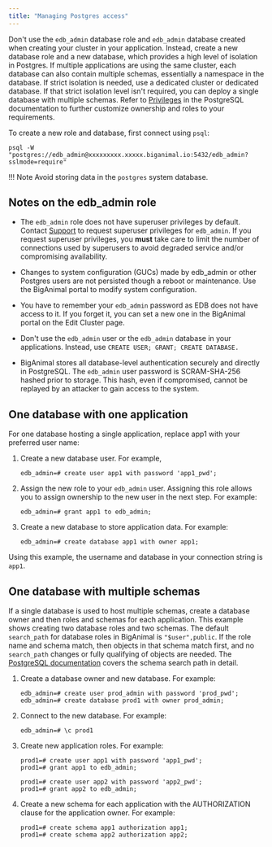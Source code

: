 ```yaml
---
title: "Managing Postgres access"
---
```



Don't use the `edb_admin` database role and `edb_admin` database created when creating your cluster in your application. Instead, create a new database role and a new database, which provides a high level of isolation in Postgres. If multiple applications are using the same cluster, each database can also contain multiple schemas, essentially a namespace in the database. If strict isolation is needed, use a dedicated cluster or dedicated database. If that strict isolation level isn't required, you can deploy a single database with multiple schemas. Refer to [Privileges](https://www.postgresql.org/docs/current/ddl-priv.html) in the PostgreSQL documentation to further customize ownership and roles to your requirements.

To create a new role and database, first connect using `psql`:

```shell
psql -W "postgres://edb_admin@xxxxxxxxx.xxxxx.biganimal.io:5432/edb_admin?sslmode=require"
```
!!! Note
    Avoid storing data in the `postgres` system database.

## Notes on the edb_admin role

- The `edb_admin` role does not have superuser privileges by default. Contact [Support](../overview/support) to request superuser privileges for `edb_admin`. If you request superuser privileges, you **must** take care to limit the number of connections used by superusers to avoid degraded service and/or compromising availability.

- Changes to system configuration (GUCs) made by edb_admin or other Postgres users are not persisted though a reboot or maintenance. Use the BigAnimal portal to modify system configuration.

-   You have to remember your `edb_admin` password as EDB does not have access to it. If you forget it, you can set a new one in the BigAnimal portal on the Edit Cluster page.

-   Don't use the `edb_admin` user or the `edb_admin` database in your applications. Instead, use `CREATE USER; GRANT; CREATE DATABASE.`

-   BigAnimal stores all database-level authentication securely and directly in PostgreSQL. The `edb_admin` user password is SCRAM-SHA-256 hashed prior to storage. This hash, even if compromised, cannot be replayed by an attacker to gain access to the system.

## One database with one application

For one database hosting a single application, replace app1 with your preferred user name:

1.  Create a new database user. For example,
    ```
    edb_admin=# create user app1 with password 'app1_pwd';
    ```

2.  Assign the new role to your `edb_admin` user. Assigning this role allows you to assign ownership to the new user in the next step. For example:
    ```
    edb_admin=# grant app1 to edb_admin;
    ```

3.  Create a new database to store application data. For example:
    ```
    edb_admin=# create database app1 with owner app1;
    ```

Using this example, the username and database in your connection string is `app1`.

## One database with multiple schemas

If a single database is used to host multiple schemas, create a database owner and then roles and schemas for each application. This example shows creating two database roles and two schemas. The default `search_path` for database roles in BigAnimal is `"$user",public`. If the role name and schema match, then objects in that schema match first, and no `search_path` changes or fully qualifying of objects are needed. The [PostgreSQL documentation](https://www.postgresql.org/docs/current/ddl-schemas.html#DDL-SCHEMAS-PATH) covers the schema search path in detail.

1.  Create a database owner and new database. For example:
    ```
    edb_admin=# create user prod_admin with password 'prod_pwd';
    edb_admin=# create database prod1 with owner prod_admin;
    ```

2.  Connect to the new database. For example:
    ```
    edb_admin=# \c prod1
    ```

3.  Create new application roles. For example:

    ```
    prod1=# create user app1 with password 'app1_pwd';
    prod1=# grant app1 to edb_admin;

    prod1=# create user app2 with password 'app2_pwd';
    prod1=# grant app2 to edb_admin;
    ```

4.  Create a new schema for each application with the AUTHORIZATION clause for the application owner. For example:
    ```
    prod1=# create schema app1 authorization app1;
    prod1=# create schema app2 authorization app2;
    ```
